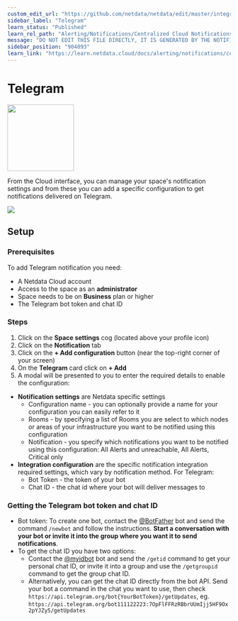 ```yaml
---
custom_edit_url: "https://github.com/netdata/netdata/edit/master/integrations/cloud-notifications/metadata.yaml"
sidebar_label: "Telegram"
learn_status: "Published"
learn_rel_path: "Alerting/Notifications/Centralized Cloud Notifications"
message: "DO NOT EDIT THIS FILE DIRECTLY, IT IS GENERATED BY THE NOTIFICATION'S metadata.yaml FILE"
sidebar_position: "904093"
learn_link: "https://learn.netdata.cloud/docs/alerting/notifications/centralized-cloud-notifications/telegram"
---
```



# Telegram


<img src="https://netdata.cloud/img/telegram.svg" width="150"/>


From the Cloud interface, you can manage your space's notification settings and from these you can add a specific configuration to get notifications delivered on Telegram.


<img src="https://img.shields.io/badge/maintained%20by-Netdata-%2300ab44" />

## Setup

### Prerequisites

To add Telegram notification you need:

- A Netdata Cloud account
- Access to the space as an **administrator**
- Space needs to be on **Business** plan or higher
- The Telegram bot token and chat ID

### Steps

1. Click on the **Space settings** cog (located above your profile icon)
2. Click on the **Notification** tab
3. Click on the **+ Add configuration** button (near the top-right corner of your screen)
4. On the **Telegram** card click on **+ Add**
5. A modal will be presented to you to enter the required details to enable the configuration:
  - **Notification settings** are Netdata specific settings
      - Configuration name - you can optionally provide a name for your configuration  you can easily refer to it
      - Rooms - by specifying a list of Rooms you are select to which nodes or areas of your infrastructure you want to be notified using this configuration
      - Notification - you specify which notifications you want to be notified using this configuration: All Alerts and unreachable, All Alerts, Critical only
  - **Integration configuration** are the specific notification integration required settings, which vary by notification method. For Telegram:
      - Bot Token - the token of your bot
      - Chat ID - the chat id where your bot will deliver messages to

### Getting the Telegram bot token and chat ID

- Bot token: To create one bot, contact the [@BotFather](https://t.me/BotFather) bot and send the command `/newbot` and follow the instructions. **Start a conversation with your bot or invite it into the group where you want it to send notifications**.
- To get the chat ID you have two options:
    - Contact the [@myidbot](https://t.me/myidbot) bot and send the `/getid` command to get your personal chat ID, or invite it into a group and use the `/getgroupid` command to get the group chat ID.
    - Alternatively, you can get the chat ID directly from the bot API. Send your bot a command in the chat you want to use, then check `https://api.telegram.org/bot{YourBotToken}/getUpdates`, eg. `https://api.telegram.org/bot111122223:7OpFlFFRzRBbrUUmIjj5HF9Ox2pYJZy5/getUpdates`


